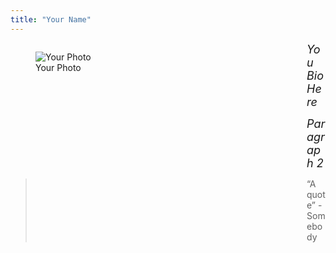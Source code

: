 ```yaml
---
title: "Your Name"
---
```


<div style= "float : left; position : relative; top: 0px; width : 450px; height : 360px; padding-right: 24px; margin-bottom : 0px">
![Your Photo](./Images/Picture.jpg)

</div>

<font size = "4"> 
*You Bio Here*  
</font>  
  
  
  
<font size = "4">
*Paragraph 2*  
</font>

>"A quote" - Somebody

